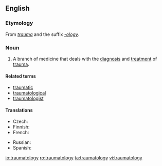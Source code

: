 ==English==

===Etymology===
From ''[[trauma]]'' and the suffix ''[[-ology]]''.

===Noun===
{{en-noun|-}}

# {{medicine|psychology}} A branch of medicine that deals with the [[diagnosis]] and [[treatment]] of [[trauma]].

====Related terms====
* [[traumatic]]
* [[traumatological]]
* [[traumatologist]]

====Translations====
{{trans-top|branch of medicine that deals with the diagnosis and treatment of trauma}}
* Czech: {{t-|cs|traumatologie|f}}
* Finnish: {{t-|fi|traumatologia}}
* French: {{t+|fr|traumatologie|f}}
{{trans-mid}}
* Russian: {{t|ru|травматология|f}}
* Spanish: {{t+|es|traumatología|f}}
{{trans-bottom}}

[[io:traumatology]]
[[ro:traumatology]]
[[ta:traumatology]]
[[vi:traumatology]]